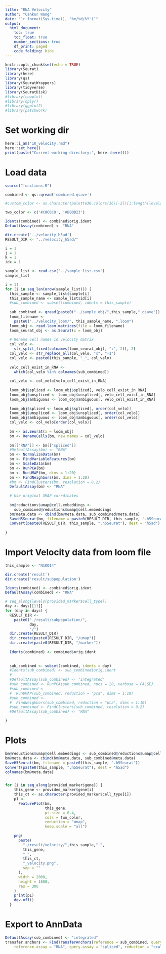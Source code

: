 ```yaml
---
title: "RNA Velocity"
author: "Cankun Wang"
date: "`r format(Sys.time(), '%m/%d/%Y')`"
output: 
  html_document:
    toc: true
    toc_float: true
    number_sections: true
    df_print: paged
    code_folding: hide
---
```


```r
knitr::opts_chunk$set(echo = TRUE)
library(Seurat)
library(here)
library(qs)
library(SeuratWrappers)
library(tidyverse)
library(SeuratDisk)
#library(cowplot)
#library(dplyr)
#library(ggplot2)
#library(patchwork)
```


# Set working dir

```r
here::i_am("10_velocity.rmd")
here::set_here()
print(paste("Current working directory:", here::here()))

```

# Load data

```r
source("functions.R")

combined <- qs::qread('combined.qsave')

#custom_color <- as.character(palette36.colors(36)[-2])[1:length(levels(Idents(combined)))]

two_color <- c('#C0C0C0', '#B00D23')

Idents(combined) <- combined$orig.ident
DefaultAssay(combined) <- "RNA"

dir.create('../velocity_h5ad')
RESULT_DIR <- "../velocity_h5ad/"

i = 1
j = 1
k = 1
idx = 1

sample_list <- read.csv("../sample_list.csv")
sample_list
```



```r
i = 11
for (i in seq_len(nrow(sample_list))) {
  this_sample <- sample_list$sample[i]
  this_sample_name <- sample_list$id[i]
  #sub_combined <- subset(combined, idents = this_sample)
  
  sub_combined <- qread(paste0("../sample_obj/",this_sample,".qsave"))
  loom_filename <-
    paste0("../velocity_loom/", this_sample_name, ".loom")
  loom_obj <- read.loom.matrices(file = loom_filename)
  loom_seurat_obj <- as.Seurat(x = loom_obj)
  
  # Rename cell names in velocity matrix
  col_velo <-
    str_split_fixed(colnames(loom_seurat_obj), ":", 2)[, 2]
  col_velo <- str_replace_all(col_velo, "x", "-1")
  col_velo <- paste0(this_sample, "_", col_velo)
  
  velo_cell_exist_in_RNA <-
    which(col_velo %in% colnames(sub_combined))
  
  col_velo <- col_velo[velo_cell_exist_in_RNA]
  
  loom_obj$spliced <- loom_obj$spliced[, velo_cell_exist_in_RNA]
  loom_obj$unspliced <- loom_obj$unspliced[, velo_cell_exist_in_RNA]
  loom_obj$ambiguous <- loom_obj$ambiguous[, velo_cell_exist_in_RNA]
  
  loom_obj$spliced <- loom_obj$spliced[, order(col_velo)]
  loom_obj$unspliced <- loom_obj$unspliced[, order(col_velo)]
  loom_obj$ambiguous <- loom_obj$ambiguous[, order(col_velo)]
  col_velo <- col_velo[order(col_velo)]
  
  bm <- as.Seurat(x = loom_obj)
  bm <- RenameCells(bm, new.names = col_velo)
  
  bm[["RNA"]] <- bm[["spliced"]]
  #DefaultAssay(bm) <- "RNA"
  bm <- NormalizeData(bm)
  bm <- FindVariableFeatures(bm)
  bm <- ScaleData(bm)
  bm <- RunPCA(bm)
  bm <- RunUMAP(bm, dims = 1:20)
  bm <- FindNeighbors(bm, dims = 1:20)
  #bm <- FindClusters(bm, resolution = 0.2)
  DefaultAssay(bm) <- "RNA"
  
  # Use original UMAP corrdinates
  
  bm@reductions$umap@cell.embeddings <-
    sub_combined@reductions$umap@cell.embeddings
  bm@meta.data <- cbind(bm@meta.data, sub_combined@meta.data)
  SaveH5Seurat(bm, filename = paste0(RESULT_DIR, this_sample, ".h5Seurat"))
  Convert(paste0(RESULT_DIR, this_sample, ".h5Seurat"), dest = "h5ad")
  
}


```


# Import Velocity data from loom file

```r
this_sample <- "N1KO14"


```

```r
dir.create('result')
dir.create('result/subpopulation')

Idents(combined) <- combined$orig.ident
DefaultAssay(combined) <- "RNA"

# seq_along(levels(provided_marker$cell_type))
day <- days[[11]]
for (day in days) {
  RESULT_DIR <-
    paste0("./result/subpopulation/",
           day,
           "/")
  dir.create(RESULT_DIR)
  dir.create(paste0(RESULT_DIR, "/umap"))
  dir.create(paste0(RESULT_DIR, "/marker"))
  
  Idents(combined) <- combined$orig.ident
  
  
  sub_combined <- subset(combined, idents = day)
  #Idents(sub_combined) <- sub_combined$orig.ident
  #
  #DefaultAssay(sub_combined) <- "integrated"
  #sub_combined <- RunPCA(sub_combined, npcs = 20, verbose = FALSE)
  #sub_combined <-
  #  RunUMAP(sub_combined, reduction = "pca", dims = 1:10)
  #sub_combined <-
  #  FindNeighbors(sub_combined, reduction = "pca", dims = 1:10)
  #sub_combined <- FindClusters(sub_combined, resolution = 0.2)
  #DefaultAssay(sub_combined) <- "RNA"

}
```



# Plots

```r


bm@reductions$umap@cell.embeddings <- sub_combined@reductions$umap@cell.embeddings
bm@meta.data <- cbind(bm@meta.data, sub_combined@meta.data)
SaveH5Seurat(bm, filename = paste0(this_sample, ".h5Seurat"))
Convert(paste0(this_sample, ".h5Seurat"), dest = "h5ad")
colnames(bm@meta.data)


for (i in seq_along(provided_marker$gene)) {
    this_gene <- provided_marker$gene[i]
    this_ct <- as.character(provided_marker$cell_type[i])
    p1 <-
      FeaturePlot(bm,
                  this_gene,
                  pt.size = 0.4,
                  cols = two_color,
                  reduction = "umap",
                  keep.scale = "all")
    
    png(
      paste(
        "./result/velocity/",this_sample,"_",
        this_gene,
        "_",
        this_ct,
        "_velocity.png",
        sep = ""
      ),
      width = 2000,
      height = 1800,
      res = 300
    )
    print(p1)
    dev.off()
  }

```

# Export to AnnData


```r
DefaultAssay(sub_combined) <- "integrated"
transfer.anchors <- FindTransferAnchors(reference = sub_combined, query = bm, features = VariableFeatures(object = sub_combined),
    reference.assay = "RNA", query.assay = "spliced", reduction = "cca")

```






